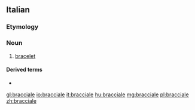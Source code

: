 ==Italian==

===Etymology===
{{suffix|braccio|ale|lang=it}}

===Noun===
{{it-noun|m}}

# [[bracelet]]

====Derived terms====
* {{l|it|braccialetto}}

[[gl:bracciale]]
[[io:bracciale]]
[[it:bracciale]]
[[hu:bracciale]]
[[mg:bracciale]]
[[pl:bracciale]]
[[zh:bracciale]]